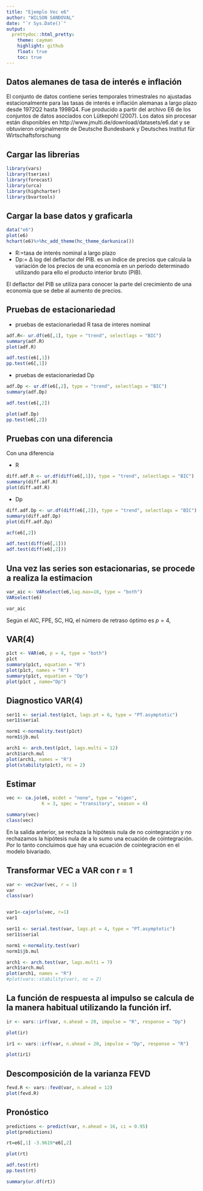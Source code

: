 ```yaml
---
title: "Ejemplo Vec e6"
author: "WILSON SANDOVAL"
date: "`r Sys.Date()`"
output:
  prettydoc::html_pretty:
    theme: cayman
    highlight: github
    float: true
    toc: true
---
```


## Datos alemanes de tasa de interés e inflación

El conjunto de datos contiene series temporales trimestrales no ajustadas estacionalmente para las tasas de interés e inflación alemanas a largo plazo desde 1972Q2 hasta 1998Q4. Fue producido a partir del archivo E6 de los conjuntos de datos asociados con Lütkepohl (2007). Los datos sin procesar están disponibles en http://www.jmulti.de/download/datasets/e6.dat y se obtuvieron originalmente de Deutsche Bundesbank y Deutsches Institut für Wirtschaftsforschung

## Cargar las librerias
```r
library(vars)
library(tseries)
library(forecast)
library(urca)
library(highcharter)
library(bvartools)
```


## Cargar la base datos y graficarla

```r
data("e6")  
plot(e6) 
hchart(e6)%>%hc_add_theme(hc_theme_darkunica())
```



- R:=tasa de interés nominal a largo plazo 
- Dp:= Δ log del deflactor del PIB.  es un índice de precios que calcula la variación de los precios de una economía en un periodo determinado utilizando para ello el producto interior bruto (PIB).

El deflactor del PIB se utiliza para conocer la parte del crecimiento de una economía que se debe al aumento de precios.

## Pruebas de estacionariedad

- pruebas de estacionariedad R  tasa de interes nominal 
```r
adf.R<- ur.df(e6[,1], type = "trend", selectlags = "BIC")
summary(adf.R)   
plot(adf.R)

adf.test(e6[,1])
pp.test(e6[,1])

```



- pruebas de estacionariedad Dp
```r
adf.Dp <- ur.df(e6[,2], type = "trend", selectlags = "BIC")
summary(adf.Dp)   

adf.test(e6[,2])

plot(adf.Dp)
pp.test(e6[,2])
```



## Pruebas con una diferencia


 Con una diferencia

- R
```r
diff.adf.R <- ur.df(diff(e6[,1]), type = "trend", selectlags = "BIC")
summary(diff.adf.R)   
plot(diff.adf.R)
```



- Dp
```r
diff.adf.Dp <- ur.df(diff(e6[,2]), type = "trend", selectlags = "BIC")
summary(diff.adf.Dp)   
plot(diff.adf.Dp)
```
```r
acf(e6[,2])
```

```r
adf.test(diff(e6[,1]))
adf.test(diff(e6[,2]))
```



##  Una vez las series son estacionarias, se procede a realiza la estimacion

```r
var_aic <- VARselect(e6,lag.max=10, type = "both")
VARselect(e6)

var_aic

```
Según el AIC, FPE, SC, HQ, el número de retraso óptimo es $p = 4$,


##  VAR(4)
```r
p1ct <- VAR(e6, p = 4, type = "both")
p1ct
summary(p1ct, equation = "R")
plot(p1ct, names = "R")
summary(p1ct, equation = "Dp")
plot(p1ct , name="Dp")
```

## Diagnostico VAR(4)

```r
ser11 <- serial.test(p1ct, lags.pt = 6, type = "PT.asymptotic")
ser11$serial
```


```r
norm1 <-normality.test(p1ct)
norm1$jb.mul
```


```r
arch1 <- arch.test(p1ct, lags.multi = 12)
arch1$arch.mul
plot(arch1, names = "R")
plot(stability(p1ct), nc = 2)

```

##  Estimar

```r
vec <- ca.jo(e6, ecdet = "none", type = "eigen",
             K = 3, spec = "transitory", season = 4)

summary(vec)
class(vec)

```

En la salida anterior, se rechaza la hipótesis nula de no cointegración y no rechazamos la hipótesis nula de a lo sumo una ecuación de cointegración. Por lo tanto concluimos que hay una ecuación de cointegración en el modelo bivariado.


##  Transformar VEC a VAR con r = 1
```r
var <- vec2var(vec, r = 1)
var
class(var)


var1<-cajorls(vec, r=1)
var1
```


```r
ser11 <- serial.test(var, lags.pt = 4, type = "PT.asymptotic")
ser11$serial
```


```r
norm1 <-normality.test(var)
norm1$jb.mul
```


```r
arch1 <- arch.test(var, lags.multi = 7)
arch1$arch.mul
plot(arch1, names = "R")
#plot(vars::stability(var), nc = 2)
```




## La función de respuesta al impulso se calcula de la manera habitual utilizando la función irf.



```r
ir <- vars::irf(var, n.ahead = 20, impulse = "R", response = "Dp")

plot(ir)

```




```r
ir1 <- vars::irf(var, n.ahead = 20, impulse = "Dp", response = "R")

plot(ir1)

```


##  Descomposición de la varianza FEVD

```r
fevd.R <- vars::fevd(var, n.ahead = 12)
plot(fevd.R)
```


## Pronóstico

```r
predictions <- predict(var, n.ahead = 16, ci = 0.95)
plot(predictions)
```



```r
rt=e6[,1] -3.9619*e6[,2]

```
```r
plot(rt)
```

```r
adf.test(rt)
pp.test(rt)
```


```r
summary(ur.df(rt))
```



